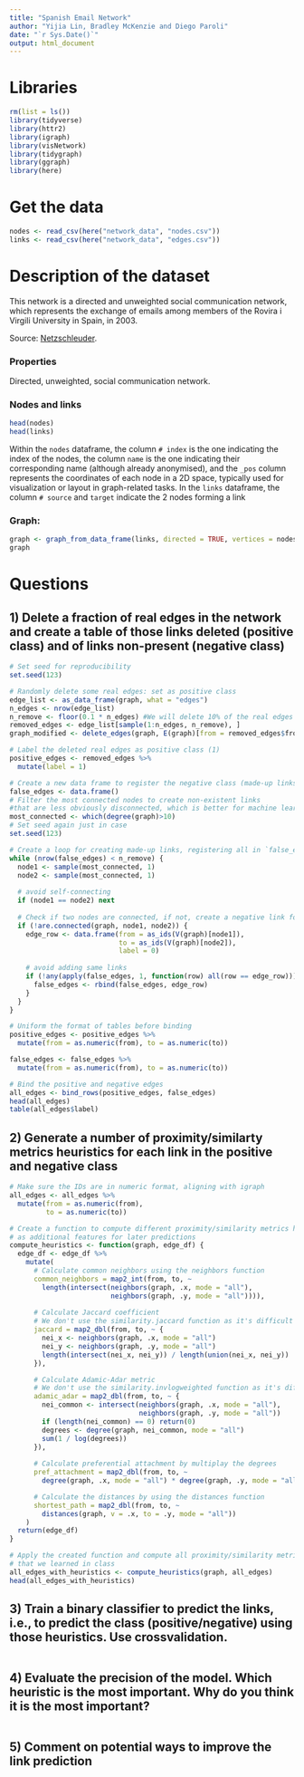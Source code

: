 ```yaml
---
title: "Spanish Email Network"
author: "Yijia Lin, Bradley McKenzie and Diego Paroli"
date: "`r Sys.Date()`"
output: html_document
---
```


# Libraries

```r
rm(list = ls())
library(tidyverse)
library(httr2)
library(igraph)
library(visNetwork)
library(tidygraph)
library(ggraph)
library(here)
```

# Get the data

```r
nodes <- read_csv(here("network_data", "nodes.csv"))
links <- read_csv(here("network_data", "edges.csv"))
```

# Description of the dataset

This network is a directed and unweighted social communication network, which represents the exchange of emails among members of the Rovira i Virgili University in Spain, in 2003.

Source: [Netzschleuder](https://networks.skewed.de/net/uni_email).

### Properties

Directed, unweighted, social communication network.

### Nodes and links

```r
head(nodes)
head(links)
```

Within the `nodes` dataframe, the column `# index` is the one indicating the index of the nodes,
the column `name` is the one indicating their corresponding name (although already anonymised), and the `_pos` column represents the coordinates of each node in a 2D space, typically used for visualization or layout in graph-related tasks. In the `links` dataframe, the column `# source` and `target` indicate the 2
nodes forming a link

### Graph:

```r
graph <- graph_from_data_frame(links, directed = TRUE, vertices = nodes)
graph
```

# Questions

## 1) Delete a fraction of real edges in the network and create a table of those links deleted (positive class) and of links non-present (negative class)

```r
# Set seed for reproducibility
set.seed(123)

# Randomly delete some real edges: set as positive class
edge_list <- as_data_frame(graph, what = "edges")
n_edges <- nrow(edge_list)
n_remove <- floor(0.1 * n_edges) #We will delete 10% of the real edges
removed_edges <- edge_list[sample(1:n_edges, n_remove), ]
graph_modified <- delete_edges(graph, E(graph)[from = removed_edges$from, to = removed_edges$to])

# Label the deleted real edges as positive class (1)
positive_edges <- removed_edges %>%
  mutate(label = 1)
```

```r
# Create a new data frame to register the negative class (made-up links)
false_edges <- data.frame()
# Filter the most connected nodes to create non-existent links 
#that are less obviously disconnected, which is better for machine learning
most_connected <- which(degree(graph)>10)
# Set seed again just in case
set.seed(123)

# Create a loop for creating made-up links, registering all in `false_edges`
while (nrow(false_edges) < n_remove) {
  node1 <- sample(most_connected, 1)
  node2 <- sample(most_connected, 1)
  
  # avoid self-connecting
  if (node1 == node2) next
  
  # Check if two nodes are connected, if not, create a negative link for them
  if (!are.connected(graph, node1, node2)) {
    edge_row <- data.frame(from = as_ids(V(graph)[node1]), 
                           to = as_ids(V(graph)[node2]),
                           label = 0)
    
    # avoid adding same links
    if (!any(apply(false_edges, 1, function(row) all(row == edge_row)))) {
      false_edges <- rbind(false_edges, edge_row)
    }
  }
}

```

```r
# Uniform the format of tables before binding
positive_edges <- positive_edges %>%
  mutate(from = as.numeric(from), to = as.numeric(to))

false_edges <- false_edges %>%
  mutate(from = as.numeric(from), to = as.numeric(to))

# Bind the positive and negative edges
all_edges <- bind_rows(positive_edges, false_edges)
head(all_edges)
table(all_edges$label)
```


## 2) Generate a number of proximity/similarty metrics heuristics for each link in the positive and negative class

```r
# Make sure the IDs are in numeric format, aligning with igraph
all_edges <- all_edges %>%
  mutate(from = as.numeric(from),
         to = as.numeric(to))
```

```r
# Create a function to compute different proximity/similarity metrics heuristics
# as additional features for later predictions
compute_heuristics <- function(graph, edge_df) {
  edge_df <- edge_df %>%
    mutate(
      # Calculate common neighbors using the neighbors function
      common_neighbors = map2_int(from, to, ~ 
        length(intersect(neighbors(graph, .x, mode = "all"), 
                         neighbors(graph, .y, mode = "all")))),
      
      # Calculate Jaccard coefficient
      # We don't use the similarity.jaccard function as it's difficult to handle a matrix
      jaccard = map2_dbl(from, to, ~ {
        nei_x <- neighbors(graph, .x, mode = "all")
        nei_y <- neighbors(graph, .y, mode = "all")
        length(intersect(nei_x, nei_y)) / length(union(nei_x, nei_y))
      }),

      # Calculate Adamic-Adar metric
      # We don't use the similarity.invlogweighted function as it's difficult to handle a matrix
      adamic_adar = map2_dbl(from, to, ~ {
        nei_common <- intersect(neighbors(graph, .x, mode = "all"), 
                                neighbors(graph, .y, mode = "all"))
        if (length(nei_common) == 0) return(0)
        degrees <- degree(graph, nei_common, mode = "all")
        sum(1 / log(degrees))
      }),
      
      # Calculate preferential attachment by multiplay the degrees
      pref_attachment = map2_dbl(from, to, ~ 
        degree(graph, .x, mode = "all") * degree(graph, .y, mode = "all")),

      # Calculate the distances by using the distances function
      shortest_path = map2_dbl(from, to, ~ 
        distances(graph, v = .x, to = .y, mode = "all"))
    )
  return(edge_df)
}

```

```r
# Apply the created function and compute all proximity/similarity metrics heuristics
# that we learned in class
all_edges_with_heuristics <- compute_heuristics(graph, all_edges)
head(all_edges_with_heuristics)
```



## 3) Train a binary classifier to predict the links, i.e., to predict the class (positive/negative) using those heuristics. Use crossvalidation.

```r

```

## 4) Evaluate the precision of the model. Which heuristic is the most important. Why do you think it is the most important?

```r

```

## 5) Comment on potential ways to improve the link prediction

```r

```

